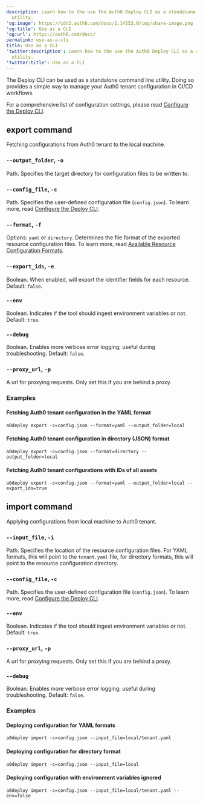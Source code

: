 ```yaml
---
description: Learn how to the use the Auth0 Deploy CLI as a standalone command-line
  utility.
'og:image': https://cdn2.auth0.com/docs/1.14553.0/img/share-image.png
'og:title': Use as a CLI
'og:url': https://auth0.com/docs/
permalink: use-as-a-cli
title: Use as a CLI
'twitter:description': Learn how to the use the Auth0 Deploy CLI as a standalone command-line
  utility.
'twitter:title': Use as a CLI
---
```

The Deploy CLI can be used as a standalone command line utility. Doing so provides a simple way to manage your Auth0 tenant configuration in CI/CD workflows.

For a comprehensive list of configuration settings, please read [Configure the Deploy CLI](/deploy-monitor/deploy-cli-tool/configure-the-deploy-cli).

## export command

Fetching configurations from Auth0 tenant to the local machine.

### `--output_folder`, `-o`

Path. Specifies the target directory for configuration files to be written to.

### `--config_file`, `-c`

Path. Specifies the user-defined configuration file (`config.json`). To learn more, read [Configure the Deploy CLI](/deploy-monitor/deploy-cli-tool/configure-the-deploy-cli).

### `--format`, `-f`

Options: `yaml` or `directory`. Determines the file format of the exported resource configuration files. To learn more, read [Available Resource Configuration Formats](/deploy-monitor/deploy-cli-tool/available-resource-configuration-formats).

### `--export_ids`, `-e`

Boolean. When enabled, will export the identifier fields for each resource. Default: `false`.

### `--env`

Boolean. Indicates if the tool should ingest environment variables or not. Default: `true`.

### `--debug`

Boolean. Enables more verbose error logging; useful during troubleshooting. Default: `false`.

### `--proxy_url`, `-p`

A url for proxying requests. Only set this if you are behind a proxy.

### Examples

#### Fetching Auth0 tenant configuration in the YAML format

`a0deploy export -c=config.json --format=yaml --output_folder=local`

#### Fetching Auth0 tenant configuration in directory (JSON) format

`a0deploy export -c=config.json --format=directory --output_folder=local`

#### Fetching Auth0 tenant configurations with IDs of all assets

`a0deploy export -c=config.json --format=yaml --output_folder=local --export_ids=true`

## import command

Applying configurations from local machine to Auth0 tenant.

### `--input_file`, `-i`

Path. Specifies the location of the resource configuration files. For YAML formats, this will point to the `tenant.yaml` file, for directory formats, this will point to the resource configuration directory.

### `--config_file`, `-c`

Path. Specifies the user-defined configuration file (`config.json`). To learn more, read [Configure the Deploy CLI](/deploy-monitor/deploy-cli-tool/configure-the-deploy-cli).

### `--env`

Boolean. Indicates if the tool should ingest environment variables or not. Default: `true`.

### `--proxy_url`, `-p`

A url for proxying requests. Only set this if you are behind a proxy.

### `--debug`

Boolean. Enables more verbose error logging; useful during troubleshooting. Default: `false`.

### Examples

#### Deploying configuration for YAML formats

`a0deploy import -c=config.json --input_file=local/tenant.yaml`

#### Deploying configuration for directory format

`a0deploy import -c=config.json --input_file=local`

#### Deploying configuration with environment variables ignored

`a0deploy import -c=config.json --input_file=local/tenant.yaml --env=false`